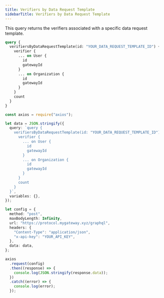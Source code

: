 ```yaml
---
title: Verifiers by Data Request Template
sidebarTitle: Verifiers by Data Request Template
---
```


This query returns the verifiers associated with a specific data request template.

```graphql
query {
  verifiersByDataRequestTemplate(id: "YOUR_DATA_REQUEST_TEMPLATE_ID") {
    verifier {
      ... on User {
        id
        gatewayId
      }
      ... on Organization {
        id
        gatewayId
      }
    }
    count
  }
}
```

<RequestExample>

```ts Node.js
const axios = require("axios");

let data = JSON.stringify({
  query: `query {
    verifiersByDataRequestTemplate(id: "YOUR_DATA_REQUEST_TEMPLATE_ID") {
      verifier {
        ... on User {
          id
          gatewayId
        }
        ... on Organization {
          id
          gatewayId
        }
      }
      count
    }
  }`,
  variables: {},
});

let config = {
  method: "post",
  maxBodyLength: Infinity,
  url: "https://protocol.mygateway.xyz/graphql",
  headers: {
    "Content-Type": "application/json",
    "x-api-key": "YOUR_API_KEY",
  },
  data: data,
};

axios
  .request(config)
  .then((response) => {
    console.log(JSON.stringify(response.data));
  })
  .catch((error) => {
    console.log(error);
  });
```

</RequestExample>
